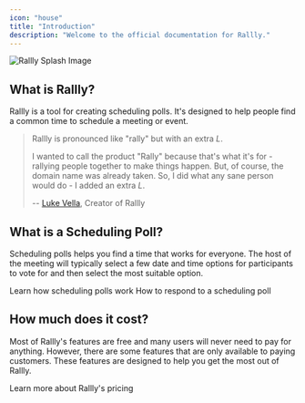 ```yaml
---
icon: "house"
title: "Introduction"
description: "Welcome to the official documentation for Rallly."
---
```


<Frame>
  <img src="/images/self-hosting/splash.png" alt="Rallly Splash Image"/>
</Frame>

## What is Rallly?

Rallly is a tool for creating scheduling polls. It's designed to help people find a common time to schedule a meeting or event.

> Rallly is pronounced like "rally" but with an extra _L_.
>
> I wanted to call the product "Rally" because that's what it's for - rallying people together to make things happen.
> But, of course, the domain name was already taken. So, I did what any sane person would do - I added an extra _L_.
>
> -- [Luke Vella](https://twitter.com/imlukevella), Creator of Rallly

## What is a Scheduling Poll?

Scheduling polls helps you find a time that works for everyone. The host
of the meeting will typically select a few date and time options for participants to vote
for and then select the most suitable option.

<CardGroup cols={2}>
  <Card title="Workflow" icon="user" href="/workflow">
    Learn how scheduling polls work
  </Card>
  <Card title="Participant Guide" icon="users" href="/guide/participant-guide">
    How to respond to a scheduling poll
  </Card>
</CardGroup>

## How much does it cost?

Most of Rallly's features are free and many users will never need to pay for anything.
However, there are some features that are only available to paying customers.
These features are designed to help you get the most out of Rallly.

<Card title="Pricing" icon="gem" href="https://rallly.co/pricing">
  Learn more about Rallly's pricing
</Card>
